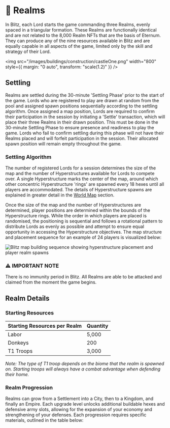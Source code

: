 
# 🏰 Realms

In Blitz, each Lord starts the game commanding three Realms, evenly spaced in a triangular formation. These Realms are
functionally identical and are not related to the 8,000 Realm NFTs that are the basis of Eternum. They can produce any
of the nine resources available in Blitz and are equally capable in all aspects of the game, limited only by the skill
and strategy of their Lord.

<img
  src="/images/buildings/construction/castleOne.png"
  width="800"
  style={{ margin: "0 auto", transform: "scale(1.2)" }}
/>

## Settling

Realms are settled during the 30-minute 'Settling Phase' prior to the start of the game. Lords who are
registered to play are drawn at random from the pool and assigned spawn positions sequentially according to the settling
algorithm. Once assigned a map position, Lords are required to confirm their participation in the session by initiating
a 'Settle' transaction, which will place their three Realms in their drawn position. This must be done in the 30-minute
Settling Phase to ensure presence and readiness to play the game. Lords who fail to confirm settling during this phase
will not have their Realms placed and will forfeit participation in the session. Their allocated spawn position will
remain empty throughout the game.

### Settling Algorithm

The number of registered Lords for a session determines the size of the map and the number of Hyperstructures available
for Lords to compete over. A single Hyperstructure marks the center of the map, around which other concentric
Hyperstructure 'rings' are spawned every 18 hexes until all players are accommodated. The details of Hyperstructure
spawns are explained in greater detail in the [World Map](/blitz/worldmap-movement/worldmap) section.

Once the size of the map and the number of Hyperstructures are determined, player positions are determined within the
bounds of the Hyperstructure rings. While the order in which players are placed is randomised, the positioning is
sequential and follows a rotational pattern to distribute Lords as evenly as possible and attempt to ensure equal
opportunity in accessing the Hyperstructure objectives. The map structure and placement sequence for an example of 24
players is visualized below:

<img
  src="/images/gifs/blitz-map-build.gif"
  alt="Blitz map building sequence showing hyperstructure placement and player realm spawns"
  className="w-full rounded-lg my-6"
/>

<div style={importantNote.container}>
  <h3 style={importantNote.title}>⚠️ IMPORTANT NOTE</h3>
  <p style={importantNote.content}>
    There is no immunity period in Blitz. All Realms are able to be attacked and claimed from the moment the game
    begins.
  </p>
</div>

## Realm Details

### Starting Resources

<div style={table.container}>
  <div style={table.wrapper}>
    <table style={table.table}>
      <thead style={table.tableHead}>
        <tr>
          <th style={table.headerCell}>Starting Resources per Realm</th>
          <th style={table.headerCell}>Quantity</th>
        </tr>
      </thead>
      <tbody>
        <tr style={table.tableRow}>
          <td style={table.cell}>
            <div style={{ display: "flex", alignItems: "center", gap: "0.5rem" }}>
              <ResourceIcon id={23} name="Labor" size="md" />
              Labor
            </div>
          </td>
          <td style={table.cell}>5,000</td>
        </tr>
        <tr style={table.tableRow}>
          <td style={table.cell}>
            <div style={{ display: "flex", alignItems: "center", gap: "0.5rem" }}>
              <ResourceIcon id={25} name="Donkey" size="md" />
              Donkeys
            </div>
          </td>
          <td style={table.cell}>200</td>
        </tr>
        <tr style={table.tableRow}>
          <td style={table.cell}>
            <div style={{ display: "flex", alignItems: "center", gap: "0.5rem" }}>
              <ResourceIcon id={26} name="Knight" size="md" />
              T1 Troops
            </div>
          </td>
          <td style={table.cell}>3,000</td>
        </tr>
      </tbody>
    </table>
  </div>
</div>

_Note: The type of T1 troop depends on the biome that the realm is spawned on. Starting troops will always have a
combat advantage when defending their home._

### Realm Progression

Realms can grow from a Settlement into a City, then to a Kingdom, and finally an Empire. Each upgrade level unlocks
additional buildable hexes and defensive army slots, allowing for the expansion of your economy and strengthening of
your defenses. Each progression requires specific materials, outlined in the table below:

<BlitzRealmLeveling />

<BuildableHexes />
<BlitzRealmDefenseSlotsTable />
